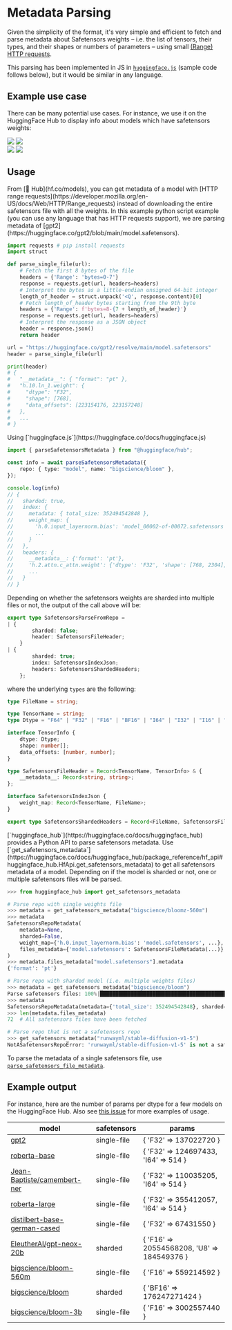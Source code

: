 # Metadata Parsing

Given the simplicity of the format, it's very simple and efficient to fetch and parse metadata about Safetensors weights – i.e. the list of tensors, their types, and their shapes or numbers of parameters – using small [(Range) HTTP requests](https://developer.mozilla.org/en-US/docs/Web/HTTP/Range_requests).

This parsing has been implemented in JS in [`huggingface.js`](https://huggingface.co/docs/huggingface.js/main/en/hub/modules#parsesafetensorsmetadata) (sample code follows below), but it would be similar in any language.

## Example use case

There can be many potential use cases. For instance, we use it on the HuggingFace Hub to display info about models which have safetensors weights:

<div class="flex justify-center">
    <img class="block dark:hidden" src="https://huggingface.co/datasets/huggingface/documentation-images/resolve/main/safetensors/model-page-light.png"/>
    <img class="hidden dark:block" src="https://huggingface.co/datasets/huggingface/documentation-images/resolve/main/safetensors/model-page-dark.png"/>
</div>

<div class="flex justify-center">
    <img class="block dark:hidden" src="https://huggingface.co/datasets/huggingface/documentation-images/resolve/main/safetensors/view-all-tensors-light.png"/>
    <img class="hidden dark:block" src="https://huggingface.co/datasets/huggingface/documentation-images/resolve/main/safetensors/view-all-tensors-dark.png"/>
</div>

## Usage

<hfoptions id="metadata">

<hfoption id="http">
From [🤗 Hub](hf.co/models), you can get metadata of a model with [HTTP range requests](https://developer.mozilla.org/en-US/docs/Web/HTTP/Range_requests) instead of downloading the entire safetensors file with all the weights. In this example python script example (you can use any language that has HTTP requests support), we are parsing metadata of [gpt2](https://huggingface.co/gpt2/blob/main/model.safetensors). 

```python
import requests # pip install requests
import struct

def parse_single_file(url):
    # Fetch the first 8 bytes of the file
    headers = {'Range': 'bytes=0-7'}
    response = requests.get(url, headers=headers)
    # Interpret the bytes as a little-endian unsigned 64-bit integer
    length_of_header = struct.unpack('<Q', response.content)[0]
    # Fetch length_of_header bytes starting from the 9th byte
    headers = {'Range': f'bytes=8-{7 + length_of_header}'}
    response = requests.get(url, headers=headers)
    # Interpret the response as a JSON object
    header = response.json()
    return header

url = "https://huggingface.co/gpt2/resolve/main/model.safetensors"
header = parse_single_file(url)

print(header)
# {
#   "__metadata__": { "format": "pt" },
#   "h.10.ln_1.weight": {
#     "dtype": "F32",
#     "shape": [768],
#     "data_offsets": [223154176, 223157248]
#   },
#   ...
# }
```
</hfoption>

<hfoption id="javascript">
Using [`huggingface.js`](https://huggingface.co/docs/huggingface.js)

```ts
import { parseSafetensorsMetadata } from "@huggingface/hub";

const info = await parseSafetensorsMetadata({
	repo: { type: "model", name: "bigscience/bloom" },
});

console.log(info)
// {
//   sharded: true,
//   index: {
//     metadata: { total_size: 352494542848 },
//     weight_map: {
//       'h.0.input_layernorm.bias': 'model_00002-of-00072.safetensors',
//       ...
//     }
//   },
//   headers: {
//     __metadata__: {'format': 'pt'},
//     'h.2.attn.c_attn.weight': {'dtype': 'F32', 'shape': [768, 2304], 'data_offsets': [541012992, 548090880]},
//     ...
//   }
// }
```

Depending on whether the safetensors weights are sharded into multiple files or not, the output of the call above will be:

```ts
export type SafetensorsParseFromRepo =
| {
		sharded: false;
		header: SafetensorsFileHeader;
	}
| {
		sharded: true;
		index: SafetensorsIndexJson;
		headers: SafetensorsShardedHeaders;
	};
```

where the underlying `types` are the following:

```ts
type FileName = string;

type TensorName = string;
type Dtype = "F64" | "F32" | "F16" | "BF16" | "I64" | "I32" | "I16" | "I8" | "U8" | "BOOL";

interface TensorInfo {
	dtype: Dtype;
	shape: number[];
	data_offsets: [number, number];
}

type SafetensorsFileHeader = Record<TensorName, TensorInfo> & {
	__metadata__: Record<string, string>;
};

interface SafetensorsIndexJson {
	weight_map: Record<TensorName, FileName>;
}

export type SafetensorsShardedHeaders = Record<FileName, SafetensorsFileHeader>;
```
</hfoption>

<hfoption id="python">
[`huggingface_hub`](https://huggingface.co/docs/huggingface_hub) provides a Python API to parse safetensors metadata.
Use [`get_safetensors_metadata`](https://huggingface.co/docs/huggingface_hub/package_reference/hf_api#huggingface_hub.HfApi.get_safetensors_metadata) to get all safetensors metadata of a model.
Depending on if the model is sharded or not, one or multiple safetensors files will be parsed.

```python
>>> from huggingface_hub import get_safetensors_metadata

# Parse repo with single weights file
>>> metadata = get_safetensors_metadata("bigscience/bloomz-560m")
>>> metadata
SafetensorsRepoMetadata(
    metadata=None,
    sharded=False,
    weight_map={'h.0.input_layernorm.bias': 'model.safetensors', ...},
    files_metadata={'model.safetensors': SafetensorsFileMetadata(...)}
)
>>> metadata.files_metadata["model.safetensors"].metadata
{'format': 'pt'}

# Parse repo with sharded model (i.e. multiple weights files)
>>> metadata = get_safetensors_metadata("bigscience/bloom")
Parse safetensors files: 100%|██████████████████████████████████████████| 72/72 [00:12<00:00,  5.78it/s]
>>> metadata
SafetensorsRepoMetadata(metadata={'total_size': 352494542848}, sharded=True, weight_map={...}, files_metadata={...})
>>> len(metadata.files_metadata)
72  # All safetensors files have been fetched

# Parse repo that is not a safetensors repo
>>> get_safetensors_metadata("runwayml/stable-diffusion-v1-5")
NotASafetensorsRepoError: 'runwayml/stable-diffusion-v1-5' is not a safetensors repo. Couldn't find 'model.safetensors.index.json' or 'model.safetensors' files.
```

To parse the metadata of a single safetensors file, use [`parse_safetensors_file_metadata`](https://huggingface.co/docs/huggingface_hub/package_reference/hf_api#huggingface_hub.HfApi.parse_safetensors_file_metadata).
</hfoption>

</hfoptions>

## Example output

For instance, here are the number of params per dtype for a few models on the HuggingFace Hub. Also see [this issue](https://github.com/huggingface/safetensors/issues/44) for more examples of usage.

model | safetensors | params
--- | --- | ---
[gpt2](https://huggingface.co/gpt2?show_tensors=true) | single-file | { 'F32' => 137022720 }
[roberta-base](https://huggingface.co/roberta-base?show_tensors=true) | single-file | { 'F32' => 124697433, 'I64' => 514 }
[Jean-Baptiste/camembert-ner](https://huggingface.co/Jean-Baptiste/camembert-ner?show_tensors=true) | single-file | { 'F32' => 110035205, 'I64' => 514 }
[roberta-large](https://huggingface.co/roberta-large?show_tensors=true) | single-file | { 'F32' => 355412057, 'I64' => 514 }
[distilbert-base-german-cased](https://huggingface.co/distilbert-base-german-cased?show_tensors=true) | single-file | { 'F32' => 67431550 }
[EleutherAI/gpt-neox-20b](https://huggingface.co/EleutherAI/gpt-neox-20b?show_tensors=true) | sharded | { 'F16' => 20554568208, 'U8' => 184549376 }
[bigscience/bloom-560m](https://huggingface.co/bigscience/bloom-560m?show_tensors=true) | single-file | { 'F16' => 559214592 }
[bigscience/bloom](https://huggingface.co/bigscience/bloom?show_tensors=true) | sharded | { 'BF16' => 176247271424 }
[bigscience/bloom-3b](https://huggingface.co/bigscience/bloom-3b?show_tensors=true) | single-file | { 'F16' => 3002557440 }
